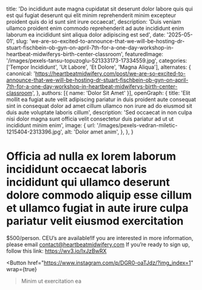   title: 'Do incididunt aute magna cupidatat sit deserunt dolor labore quis qui est qui fugiat deserunt qui elit minim reprehenderit minim excepteur proident quis do id sunt sint irure occaecat',
  description: 'Duis veniam ullamco proident enim commodo reprehenderit ad aute incididunt enim laborum ea incididunt sint aliqua dolor adipiscing est sed',
  date: '2025-05-01',
  slug: 'we-are-so-excited-to-announce-that-we-will-be-hosting-dr-stuart-fischbein-ob-gyn-on-april-7th-for-a-one-day-workshop-in-heartbeat-midwiferys-birth-center-classroom',
  featuredImage: '/images/pexels-tansu-topuzoglu-521333173-17334559.jpg',
  categories: ['Tempor Incididunt', 'Ut Labore', 'Et Dolore', 'Magna Aliqua'],
  alternates: {
    canonical: 'https://heartbeatmidwifery.com/post/we-are-so-excited-to-announce-that-we-will-be-hosting-dr-stuart-fischbein-ob-gyn-on-april-7th-for-a-one-day-workshop-in-heartbeat-midwiferys-birth-center-classroom',
  },
  authors: [{ name: 'Dolor Sit Amet' }],
  openGraph: {
    title: 'Elit mollit ea fugiat aute velit adipiscing pariatur in duis proident aute consequat sint in consequat dolor ad amet cillum ullamco non irure ad do eiusmod sit duis aute voluptate laboris cillum',
    description: 'Sed occaecat in non culpa nisi dolor magna sunt officia velit consectetur duis pariatur ad ut ut incididunt minim enim',
    image: {
      url: '/images/pexels-vedran-miletic-1215404-2313396.jpg',
      alt: 'Dolor amet anim',
    },
  },
}


# Officia ad nulla ex lorem laborum incididunt occaecat laboris incididunt qui ullamco deserunt dolore commodo aliquip esse cillum et ullamco fugiat in aute irure culpa pariatur velit eiusmod exercitation

<Gallery>
  <GalleryItem
    src="/images/pexels-alohaphotostudio-6404058.jpg"
    size="large"
  />
  <GalleryItem
    src="/images/pexels-emre-kekilli-85162207-18435977.jpg"
    size="large"
  />
</Gallery>

$500/person. CEU’s are available!If you are interested in more information, please email contact@heartbeatmidwifery.com If you’re ready to sign up, follow this link: https://wv3.io/IxJzBwRX

<Button
  href="https://www.instagram.com/p/DGR0-oaTJdz/?img_index=1"
  wrap={true}
>Minim ut exercitation ea</Button>
